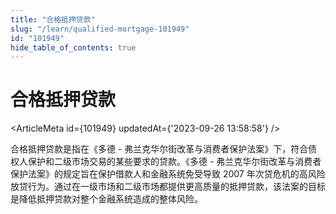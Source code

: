 ```yaml
---
title: "合格抵押贷款"
slug: "/learn/qualified-mortgage-101949"
id: "101949"
hide_table_of_contents: true
---
```



# 合格抵押贷款

<ArticleMeta id={101949} updatedAt={'2023-09-26 13:58:58'} />
<div className='border-solid border-b border-t-0 my-4 border-[var(--ifm-color-gray-300)]' />

合格抵押贷款是指在《多德 - 弗兰克华尔街改革与消费者保护法案》下，符合债权人保护和二级市场交易的某些要求的贷款。《多德 - 弗兰克华尔街改革与消费者保护法案》的规定旨在保护借款人和金融系统免受导致 2007 年次贷危机的高风险放贷行为。通过在一级市场和二级市场都提供更高质量的抵押贷款，该法案的目标是降低抵押贷款对整个金融系统造成的整体风险。
